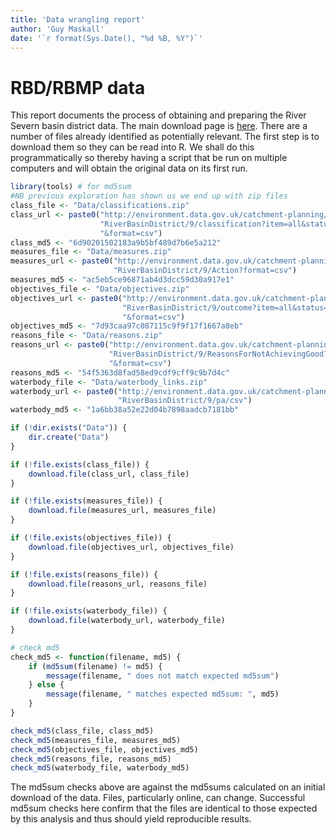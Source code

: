```yaml
---
title: 'Data wrangling report'
author: 'Guy Maskall'
date: '`r format(Sys.Date(), "%d %B, %Y")`'
---
```


# RBD/RBMP data

This report documents the process of obtaining and preparing the
River Severn basin district data. The main download page is
[here](http://environment.data.gov.uk/catchment-planning/RiverBasinDistrict/9).
There are a number of files already identified as potentially relevant.
The first step is to download them so they can be read into R. We shall do this
programmatically so thereby having a script that be run on multiple computers
and will obtain the original data on its first run.

```r
library(tools) # for md5sum
#NB previous exploration has shown us we end up with zip files
class_file <- "Data/classifications.zip"
class_url <- paste0("http://environment.data.gov.uk/catchment-planning/",
                    "RiverBasinDistrict/9/classification?item=all&status=all",
                    "&format=csv")
class_md5 <- "6d90201502183a9b5bf489d7b6e5a212"
measures_file <- "Data/measures.zip"
measures_url <- paste0("http://environment.data.gov.uk/catchment-planning/",
                       "RiverBasinDistrict/9/Action?format=csv")
measures_md5 <- "ac5eb5ce96871ab4d3dcc59d30a917e1"
objectives_file <- "Data/objectives.zip"
objectives_url <- paste0("http://environment.data.gov.uk/catchment-planning/",
                         "RiverBasinDistrict/9/outcome?item=all&status=all",
                         "&format=csv")
objectives_md5 <- "7d93caa97c087115c9f9f17f1667a8eb"
reasons_file <- "Data/reasons.zip"
reasons_url <- paste0("http://environment.data.gov.uk/catchment-planning/",
                      "RiverBasinDistrict/9/ReasonsForNotAchievingGood?item=all",
                      "&format=csv")
reasons_md5 <- "54f5363d8fad58ed9cdf9cff9c9b7d4c"
waterbody_file <- "Data/waterbody_links.zip"
waterbody_url <- paste0("http://environment.data.gov.uk/catchment-planning/",
                        "RiverBasinDistrict/9/pa/csv")
waterbody_md5 <- "1a6bb38a52e22d04b7898aadcb7181bb"

if (!dir.exists("Data")) {
    dir.create("Data")
}

if (!file.exists(class_file)) {
    download.file(class_url, class_file)
}

if (!file.exists(measures_file)) {
    download.file(measures_url, measures_file)
}

if (!file.exists(objectives_file)) {
    download.file(objectives_url, objectives_file)
}

if (!file.exists(reasons_file)) {
    download.file(reasons_url, reasons_file)
}

if (!file.exists(waterbody_file)) {
    download.file(waterbody_url, waterbody_file)
}

# check md5
check_md5 <- function(filename, md5) {
    if (md5sum(filename) != md5) {
        message(filename, " does not match expected md5sum")
    } else {
        message(filename, " matches expected md5sum: ", md5)
    }
}

check_md5(class_file, class_md5)
check_md5(measures_file, measures_md5)
check_md5(objectives_file, objectives_md5)
check_md5(reasons_file, reasons_md5)
check_md5(waterbody_file, waterbody_md5)
```

The md5sum checks above are against the md5sums calculated on an initial download
of the data. Files, particularly online, can change. Successful md5sum checks
here confirm that the files are identical to those expected by this analysis and
thus should yield reproducible results.
